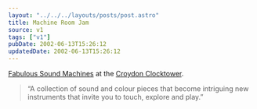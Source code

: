 ```yaml
---
layout: "../../../layouts/posts/post.astro"
title: Machine Room Jam
source: v1
tags: ["v1"]
pubDate: 2002-06-13T15:26:12
updatedDate: 2002-06-13T15:26:12
---
```


[Fabulous Sound Machines][1] at the [Croydon Clocktower][2].

> &#8220;A collection of sound and colour pieces that become intriguing new instruments that invite you to touch, explore and play.&#8221;

[1]: http://www.croydon.gov.uk/ledept/clocktower/EventsDB/Exhibitionsnm.asp#788 "the Fabulous Sound Machines exhibition"
[2]: http://www.croydon.gov.uk/ledept/clocktower/ "the Croydon Clocktower"
